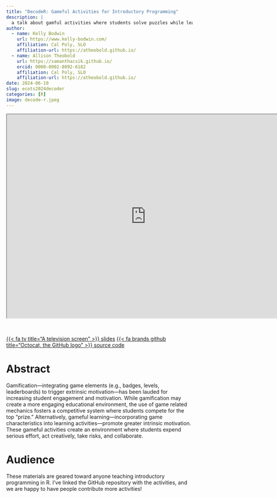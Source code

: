 ```yaml
---
title: "DecodeR: Gameful Activities for Introductory Programming"
description: |
  a talk about gamful activities where students solve puzzles while learning to program in R
author:
  - name: Kelly Bodwin
    url: https://www.kelly-bodwin.com/
    affiliation: Cal Poly, SLO
    affiliation-url: https://atheobold.github.io/
  - name: Allison Theobold
    url: https://samanthacsik.github.io/
    orcid: 0000-0002-8092-6182
    affiliation: Cal Poly, SLO
    affiliation-url: https://atheobold.github.io/
date: 2024-06-10
slug: ecots2024decoder
categories: [R]
image: decode-r.jpeg
---
```


<!-- Gameful learning—incorporating game characteristics into learning activities—promote a greater intrinsic motivation with students and -->

<!-- help to create an environment where students expend serious effort, act creatively, take risks, and collaborate.  -->

<center>

<iframe class="slide-deck" src="https://atheobold.github.io/ecots-decodeR/ecots-presentation.html" title="decodeR" width="750px," height="550px">

</iframe>

</center>

<br>

::: center-text
[{{< fa tv title="A television screen" >}} slides](https://atheobold.github.io/ecots-decodeR/ecots-presentation.html){.btn role="button" target="_blank"} [{{< fa brands github title="Octocat, the GitHub logo" >}} source code](https://github.com/atheobold/ecots-decodeR){.btn role="button" target="_blank"}
:::

# Abstract

Gamification—integrating game elements (e.g., badges, levels, leaderboards) to trigger extrinsic motivation—has been lauded for increasing student engagement and motivation. While gamification may create a more engaging educational environment, the use of game related mechanics fosters a competitive system where students compete for the top “prize.” Alternatively, gameful learning—incorporating game characteristics into learning activities—promote greater intrinsic motivation. These gameful activities create an environment where students expend serious effort, act creatively, take risks, and collaborate.

# Audience

These materials are geared toward anyone teaching introductory programming in R. I've linked the GitHub repository with the activities, and we are happy to have people contribute more activities!
